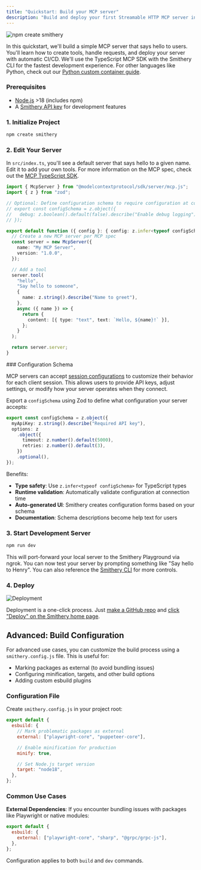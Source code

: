 ```yaml
---
title: "Quickstart: Build your MCP server"
description: "Build and deploy your first Streamable HTTP MCP server in 10 minutes"
---
```


![npm create smithery](../images/npm-create-smithery.png)

In this quickstart, we'll build a simple MCP server that says hello to users. You'll learn how to create tools, handle requests, and deploy your server with automatic CI/CD. We'll use the TypeScript MCP SDK with the Smithery CLI for the fastest development experience. For other languages like Python, check out our [Python custom container guide](/cookbooks/python_custom_container).

### Prerequisites

- [Node.js](https://nodejs.org/) >18 (includes npm)
- A [Smithery API key](https://smithery.ai) for development features

### 1. Initialize Project

```bash
npm create smithery
```

### 2. Edit Your Server

In `src/index.ts`, you'll see a default server that says hello to a given name. Edit it to add your own tools. For more information on the MCP spec, check out the [MCP TypeScript SDK](https://github.com/modelcontextprotocol/typescript-sdk?tab=readme-ov-file#quick-start).

```typescript
import { McpServer } from "@modelcontextprotocol/sdk/server/mcp.js";
import { z } from "zod";

// Optional: Define configuration schema to require configuration at connection time
// export const configSchema = z.object({
//   debug: z.boolean().default(false).describe("Enable debug logging")
// });

export default function ({ config }: { config: z.infer<typeof configSchema> }) {
  // Create a new MCP server per MCP spec
  const server = new McpServer({
    name: "My MCP Server",
    version: "1.0.0",
  });

  // Add a tool
  server.tool(
    "hello",
    "Say hello to someone",
    {
      name: z.string().describe("Name to greet"),
    },
    async ({ name }) => {
      return {
        content: [{ type: "text", text: `Hello, ${name}!` }],
      };
    }
  );

  return server.server;
}
```

<Expandable title="Configuration Schema">
### Configuration Schema

MCP servers can accept [session configurations](/build/session-config) to customize their behavior for each client session. This allows users to provide API keys, adjust settings, or modify how your server operates when they connect.

Export a `configSchema` using Zod to define what configuration your server accepts:

```typescript
export const configSchema = z.object({
  myApiKey: z.string().describe("Required API key"),
  options: z
    .object({
      timeout: z.number().default(5000),
      retries: z.number().default(3),
    })
    .optional(),
});
```

Benefits:

- **Type safety**: Use `z.infer<typeof configSchema>` for TypeScript types
- **Runtime validation**: Automatically validate configuration at connection time
- **Auto-generated UI**: Smithery creates configuration forms based on your schema
- **Documentation**: Schema descriptions become help text for users

</Expandable>

### 3. Start Development Server

```bash
npm run dev
```

This will port-forward your local server to the Smithery Playground via ngrok. You can now test your server by prompting something like "Say hello to Henry". You can also reference the [Smithery CLI](https://github.com/smithery-ai/cli) for more controls.

### 4. Deploy

![Deployment](../images/deploy.png)

Deployment is a one-click process. Just [make a GitHub repo](https://github.com/new) and [click "Deploy" on the Smithery home page](https://smithery.ai/new).

## Advanced: Build Configuration

For advanced use cases, you can customize the build process using a `smithery.config.js` file. This is useful for:

- Marking packages as external (to avoid bundling issues)
- Configuring minification, targets, and other build options
- Adding custom esbuild plugins

### Configuration File

Create `smithery.config.js` in your project root:

```javascript
export default {
  esbuild: {
    // Mark problematic packages as external
    external: ["playwright-core", "puppeteer-core"],

    // Enable minification for production
    minify: true,

    // Set Node.js target version
    target: "node18",
  },
};
```

### Common Use Cases

**External Dependencies**: If you encounter bundling issues with packages like Playwright or native modules:

```javascript
export default {
  esbuild: {
    external: ["playwright-core", "sharp", "@grpc/grpc-js"],
  },
};
```

Configuration applies to both `build` and `dev` commands.

